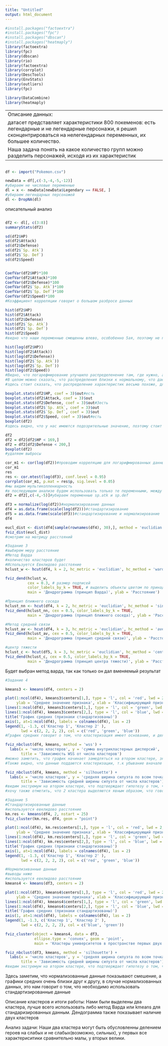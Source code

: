 ```yaml
---
title: "Untitled"
output: html_document
---
```



```r
#install.packages("factoextra")
#install.packages("fpc")
#install.packages("dbscan")
#install.packages("heatmaply")
library(factoextra)
library(fpc)
library(dbscan)
library(rio)
library(factoextra)
library(corrplot)
library(DescTools)
library(EnvStats)
library(outliers)
library(fpc)

library(DataCombine)
library(heatmaply)

```

---
Описание данных:
датасет представляет характеристики 800 покеменов: есть легендарные и не легендарные персонажи, я решил сконцентрироваться на нелегендарных переменных, их большее количество.
Наша задача понять на какое количество групп можно разделить персонажей, исходя из их характеристик 
---
```r


```


```r
df <- import("Pokemon.csv")
```

```r
newData = df[,c(-3,-4,-5,-12)]
#убираем не числовые переменные
dl = x <- newData[newData$Legendary == FALSE, ]
#убираем легендарных персонажей
dl <- DropNA(dl)
```

описательный анализ 

```r

```

```r

df2 <- dl[, c(3:8)]
summaryStats(df2)

```


```r

sd(df2$HP)
sd(df2$Attack)
sd(df2$Defense)
sd(df2$`Sp. Atk`)
sd(df2$`Sp. Def`)
sd(df2$Speed)



```

```r
CoefVar(df2$HP)*100
CoefVar(df2$Attack)*100
CoefVar(df2$Defense)*100
CoefVar(df2$`Sp. Atk`)*100
CoefVar(df2$`Sp. Def`)*100
CoefVar(df2$Speed)*100
#Коэффициент корреляции говорит о большом разбросе данных
```




```r

hist(df2$HP)
hist(df2$Attack)
hist(df2$Defense)
hist(df2$`Sp. Atk`)
hist(df2$`Sp. Def`)
hist(df2$Speed)
#видно что наши переменные смещенны влево, особобенно 5ая, поэтому не повредит провести логарефмирование 
```


```r
hist(log(df2$HP))
hist(log(df2$Attack))
hist(log(df2$Defense))
hist(log(df2$`Sp. Atk`))
hist(log(df2$`Sp. Def`))
hist(log(df2$Speed))
#Видно, что логарефмирование улучшило распределенение там, где нужно, а где не сильно нужно, не ухудшило
#В целом можно сказать, что распределения близки к нормальному, что дает нам основание проводить анализ дальше
#здесь стоит сказать, что распределение характеристик весьма похоже, для них всех характерен сдвиг вправо, то есть  значительно сильных героев меньше, чем значительно слабых, однако распределения не далеки от нормальных
```

```r
boxplot.stats(df2$HP, coef = 3)$out#есть
boxplot.stats(df2$Attack, coef = 3)$out
boxplot.stats(df2$Defense, coef = 3)$out#3есть
boxplot.stats(df2$`Sp. Atk`, coef = 3)$out
boxplot.stats(df2$`Sp. Def`, coef = 3)$out
boxplot.stats(df2$Speed, coef = 3)$out#есть
boxplot(df2)
#здесь видно, что у нас имеются подозрительные значение, поэтому стоит почистить переменные от выбросов.
```

```r

df2
df2 = df2[df2$HP < 169,]
df2 = df2[df2$Defense < 200,]
boxplot(df2)
#удаляем выбросы
```



```r

cor_m1 <- cor(log(df2))#проводим корреляцию для логарифмированных данных
cor_m1
res
res <- cor.mtest(log(df3), conf.level = 0.95)
corrplot(cor_m1, p.mat = res$p, sig.level = 0.05)
#мы видим мультиколлениарность
#в последующем анализе будем использовать только те переменными, между которыми корреляция значительно не превышает 0,5
df2 = df2[,c(-4,-5)]#убираем переменные sp.atk и sp.def

```

```r
df3 = normalize(log(df2))#нормализирование данных
df4 = as.data.frame(scale(log(df2)))#стандартизирование 
df5 = as.data.frame(scale(df3))#стандартизирование и нормализирование
df4
```

```r
eucl_dist <- dist(df4[sample(rownames(df4), 30),], method = 'euclidian')
fviz_dist(eucl_dist)
#смотрим на матрицу расстояний
```

```r
#Задание 3
#выбирем меру расстояние
#Метод Варда
#количество кластеров будет 
#Используется Евклидово расстояние
hclust_w <- hcut(df4, k = 2, hc_metric = 'euclidian', hc_method = 'ward.D2')

fviz_dend(hclust_w,
          cex = 0.3, # размер подписей
          color_labels_by_k = TRUE, # выделить объекты цветом по принадлежности к кластерам
          main = 'Дендрограмма (принцип Варда)', ylab = 'Расстояние')
```

```r
#Принцип ближнего соседа
hclust_nn <- hcut(df4, k = 2, hc_metric = 'euclidian', hc_method = 'single')
fviz_dend(hclust_nn, cex = 0.5, color_labels_by_k = TRUE,
          main = 'Дендрограмма (принцип ближнего соседа)', ylab = 'Расстояние')
```

```r
#Метод средней связи
hclust_av <- hcut(df4, k = 3, hc_metric = 'euclidian', hc_method = 'average')
fviz_dend(hclust_av, cex = 0.5, color_labels_by_k = TRUE,
          main = 'Дендрограмма (принцип средней связи)', ylab = 'Расстояние')
```

```r
#центр тяжести
hclust_c <- hcut(df5, k = 3, hc_metric = 'euclidian', hc_method = 'centroid')
fviz_dend(hclust_c, cex = 0.5, color_labels_by_k = TRUE,
          main = 'Дендрограмма (принцип центра тяжести)', ylab = 'Расстояние')
```
Будет выбран метод варда, так как только он дал вменяемый результат 
```r
#Задание 4

kmeans3 <- kmeans(df4, centers = 2)

plot(1:ncol(df4), kmeans3$centers[1,], type = 'l', col = 'red', lwd = 2, ylim = c(-3, 1.5),
     ylab = 'Среднее значение признака', xlab = 'Классифицирующий признак', xaxt = 'n')
lines(1:ncol(df4), kmeans3$centers[1,], type = 'l', col = 'green', lwd = 2)
lines(1:ncol(df4), kmeans3$centers[2,], type = 'l', col = 'blue', lwd = 2)
title('График средних (признаки стандартизованы)')
axis(1, at=1:ncol(df4), labels = colnames(df4), las = 2)
legend(1, -1.3, c('Кластер 1', 'Кластер 2' ),
       lwd = c(2, 2, 2, 2), col = c('red', 'green', 'blue'))
#График средних говорит о том, что кластеризация имеет основание, и деление на два кластера уместно
```

```r
fviz_nbclust(df4, kmeans, method = 'wss') +
  labs(x = 'число кластеров', y = 'сумма внутрикластерных дисперсий',
       title = 'Зависимость WSS от числа кластеров')
#можно заметить, что график начинает замедляться на втором кластере, значит уместно выделить два кластера
#Также видно, что данные поддаются кластеризации, т.к убывание вначале сравнительно стремительно
```

```r
fviz_nbclust(df4, kmeans, method = 'silhouette') +
  labs(x = 'число кластеров', y = 'средняя ширина силуэта по всем точкам',
       title = 'Зависимость средней ширины силуэта от числа кластеров')
#видим экстремум на втором кластере, что подтверждает гипотезу о том, что нужно использовать 2 кластера
#хочу также отметить, что 2 кластера выделяются явным образом, что говорит об уместности кластеризации
```

```r
#Задание 5
#Стандартизированные данные
#используется евклидово расстояние
km.res <- kmeans(df4, 2, nstart = 25)
fviz_cluster(km.res, df4, geom = "point")

```

```r
plot(1:ncol(df4), km.res$centers[1,], type = 'l', col = 'red', lwd = 2, ylim = c(-3, 1.5),
     ylab = 'Среднее значение признака', xlab = 'Классифицирующий признак', xaxt = 'n')
lines(1:ncol(df4), km.res$centers[1,], type = 'l', col = 'green', lwd = 2)
lines(1:ncol(df4), km.res$centers[2,], type = 'l', col = 'blue', lwd = 2)
title('График средних (признаки стандартизованы)')
axis(1, at=1:ncol(df4), labels = colnames(df4), las = 2)
legend(1, -1.3, c('Кластер 1', 'Кластер 2' ),
       lwd = c(2, 2, 2, 2), col = c('red', 'green', 'blue'))
```



```r
#Нормализиванные данные
#выводы ниже
#используется евклидово расстояние
kmeans4 <- kmeans(df3, centers = 2)
```

```r
plot(1:ncol(df3), kmeans4$centers[1,], type = 'l', col = 'red', lwd = 2, ylim = c(-3, 1.5),
     ylab = 'Среднее значение признака', xlab = 'Классифицирующий признак', xaxt = 'n')
lines(1:ncol(df4), kmeans4$centers[1,], type = 'l', col = 'green', lwd = 2)
lines(1:ncol(df4), kmeans4$centers[2,], type = 'l', col = 'blue', lwd = 2)
title('График средних (признаки стандартизованы)')
axis(1, at=1:ncol(df4), labels = colnames(df4), las = 2)
legend(1, -1.3, c('Кластер 1', 'Кластер 2' ),
       lwd = c(2, 2, 2, 2), col = c('blue', 'green'))
```

```r
fviz_cluster(object = kmeans4, data = df3,
             ellipse.type = 'convex', geom = 'point',
             main = 'Кластеры университетов в пространстве первых двух главных компонент')
```
```r
fviz_nbclust(df3, kmeans, method = 'silhouette') +
  labs(x = 'число кластеров', y = 'средняя ширина силуэта по всем точкам',
       title = 'Зависимость средней ширины силуэта от числа кластеров')
#видим экстремум на втором кластере, что подтверждает гипотезу о том, что нужно использовать 2 кластера
```

Здесь заметим, что нормализованные данные показывают смешение, а графики средних очень близки друг к другу, в случае нормализованных данных, это нам говорит о том, что необходимо использовать стандартизированные данные


Описание кластеров и итоги работы:
Нами были выделены два кластера, лучше всего использовать либо метод Варда или kmeans для стандаризированных данным. Дендограмма также показывает наличие двух кластеров

Анализ задачи:
Наши два кластера могут быть обусловленны делением героев на слабых и не слабых(возможно, сильных), у первых все характериситики сравнительно малы, у вторых велики.
